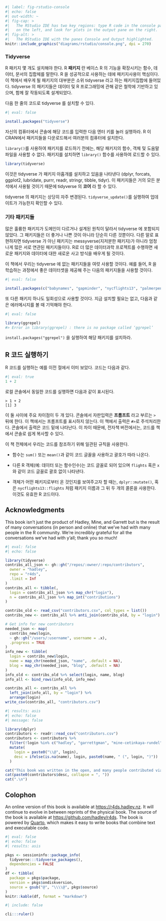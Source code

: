 ```r
#| label: fig-rstudio-console
#| echo: false
#| out-width: ~
#| fig-cap: >
#|   The RStudio IDE has two key regions: type R code in the console pane
#|   on the left, and look for plots in the output pane on the right.
#| fig-alt: >
#|   The RStudio IDE with the panes Console and Output highlighted.
knitr::include_graphics("diagrams/rstudio/console.png", dpi = 270)
```

### Tidyverse

R 패키지 몇 개도 설치해야 한다.
R **패키지** 란 베이스 R 의 기능을 확장시키는 함수, 데이터, 문서의 집합체를 말한다.
R 을 성공적으로 사용하는 데에 패키지사용이 핵심이다.
이 책에서 배우게 될 패키지의 대부분은 소위 tidyverse 라고 하는 패키지집합에 들어있다.
tidyverse 의 패키지들은 데이터 및 R 프로그래밍에 관해 같은 철학에 기반하고 있으며, 함께 잘 작동되도록 설계되었다.

다음 한 줄의 코드로 tidyverse 를 설치할 수 있다.

```r
#| eval: false

install.packages("tidyverse")
```

자신의 컴퓨터에서 콘솔에 해당 코드를 입력한 다음 엔터 키를 눌러 실행하라.
R 이 CRAN에서 패키지들을 다운로드해서 여러분의 컴퓨터에 설치한다.

`library()`를 사용하여 패키지를 로드하기 전에는, 해당 패키지의 함수, 객체 및 도움말 파일을 사용할 수 없다.
패키지를 설치하면 `library()` 함수를 사용하여 로드할 수 있다.

```r
library(tidyverse)
```

이것은 tidyverse 가 패키지 아홉개를 설치하고 있음을 나타낸다 (dplyr, forcats, ggplot2, lubridate, purrr, readr, stringr, tibble, tidyr).
이 패키지들은 거의 모든 분석에서 사용될 것이기 때문에 tidyverse 의 **코어** 라 할 수 있다.

tidyverse 의 패키지는 상당히 자주 변경된다.
`tidyverse_update()`를 실행하여 업데이트가 가능한지 확인할 수 있다.

### 기타 패키지들

많은 훌륭한 패키지가 도메인이 다르거나 설계된 원칙이 달라서 tidyverse 에 포함되지 않았다.
그 패키지들은 더 좋거나 나쁜 것이 아니라 단순히 다른 것뿐이다.
다른 말로 표현하자면 tidyverse 가 아닌 패키지는 messyverse(지저분한 패키지)가 아니라 엄청나게 많은 서로 연관된 패키지들이다.
R로 더 많은 데이터과학 프로젝트를 수행하면 새로운 패키지와 데이터에 대한 새로운 사고 방식을 배우게 될 것이다.

이 책에서 우리는 tidyverse 에 없는 패키지들을 여럿 사용할 것이다.
예를 들어, R 을 학습하는 과정에서 좋은 데이터셋을 제공해 주는 다음의 패키지들을 사용할 것이다.

```r
#| eval: false

install.packages(c("babynames", "gapminder", "nycflights13", "palmerpenguins"))
```

또 다른 패키지 하나도 일회성으로 사용할 것이다.
지금 설치할 필요는 없고, 다음과 같은 에러메시지를 볼 때 기억해야 한다.

```r
#| eval: false

library(ggrepel)
#> Error in library(ggrepel) : there is no package called ‘ggrepel’
```

`install.packages("ggrepel")` 을 실행하여 해당 패키지를 설치하라.

## R 코드 실행하기

R 코드를 실행하는 예를 이전 절에서 이미 보았다.
코드는 다음과 같다.

```r
#| eval: true
1 + 2
```

로컬 콘솔에서 동일한 코드를 실행하면 다음과 같이 표시된다.

```         
> 1 + 2
[1] 3
```

이 둘 사이에 주요 차이점이 두 개 있다.
콘솔에서 자판입력은 **프롬프트** 라고 부르는 `>` 뒤에 한다.
이 책에서는 프롬프트를 표시하지 않는다.
이 책에서 출력은 `#>`로 주석처리한다.
콘솔에서 출력은 코드 밑에 나타난다.
이 차이 때문에, 전자책 버전에서는, 코드를 책에서 콘솔로 쉽게 복사할 수 있다.

이 책 전체에서 우리는 코드를 참조하기 위해 일관된 규칙을 사용한다.

-   함수는 `sum()` 또는 `mean()`과 같이 코드 글꼴을 사용하고 괄호가 따라 나온다.

-   다른 R 객체(예: 데이터 또는 함수인수)는 코드 글꼴로 되어 있으며 `flights` 혹은 `x`와 같이 코드 글꼴로 괄호 없이 나타낸다.

-   객체가 어떤 패키지로부터 온 것인지를 보여주고자 할 때는, `dplyr::mutate()`, 혹은 `nycflights13::flights` 처럼 패키지 이름과 그 뒤 두 개의 콜론을 사용한다.
    이것도 유효한 R 코드이다.

## Acknowledgments

This book isn't just the product of Hadley, Mine, and Garrett but is the result of many conversations (in person and online) that we've had with many people in the R community.
We're incredibly grateful for all the conversations we've had with y'all; thank you so much!

```r
#| eval: false
#| echo: false

library(tidyverse)
contribs_all_json <- gh::gh("/repos/:owner/:repo/contributors",
  owner = "hadley",
  repo = "r4ds",
  .limit = Inf
)
contribs_all <- tibble(,
  login = contribs_all_json %>% map_chr("login"),
  n = contribs_all_json %>% map_int("contributions")
)

contribs_old <- read_csv("contributors.csv", col_types = list())
contribs_new <- contribs_all %>% anti_join(contribs_old, by = "login")

# Get info for new contributors
needed_json <- map(
  contribs_new$login, 
  ~ gh::gh("/users/:username", username = .x),
  .progress = TRUE
)
info_new <- tibble(
  login = contribs_new$login,
  name = map_chr(needed_json, "name", .default = NA),
  blog = map_chr(needed_json, "blog", .default = NA)
)
info_old <- contribs_old %>% select(login, name, blog)
info_all <- bind_rows(info_old, info_new)

contribs_all <- contribs_all %>% 
  left_join(info_all, by = "login") %>% 
  arrange(login)
write_csv(contribs_all, "contributors.csv")
```

```r
#| results: asis
#| echo: false
#| message: false

library(dplyr)
contributors <- readr::read_csv("contributors.csv")
contributors <- contributors %>% 
  filter(!login %in% c("hadley", "garrettgman", "mine-cetinkaya-rundel")) %>% 
  mutate(
    login = paste0("\\@", login),
    desc = ifelse(is.na(name), login, paste0(name, " (", login, ")"))
  )

cat("This book was written in the open, and many people contributed via pull requests. A special thanks to all ",nrow(contributors), " of you who contributed improvements via GitHub pull requests (in alphabetical order by username): ", sep = "")
cat(paste0(contributors$desc, collapse = ", "))
cat(".\n")
```

## Colophon

An online version of this book is available at <https://r4ds.hadley.nz>.
It will continue to evolve in between reprints of the physical book.
The source of the book is available at <https://github.com/hadley/r4ds>.
The book is powered by [Quarto](https://quarto.org), which makes it easy to write books that combine text and executable code.

```r
#| eval: false
#| echo: false
#| results: asis

pkgs <- sessioninfo::package_info(
  tidyverse:::tidyverse_packages(),
  dependencies = FALSE
)
df <- tibble(
  package = pkgs$package,
  version = pkgs$ondiskversion,
  source = gsub("@", "\\\\@", pkgs$source)
)
knitr::kable(df, format = "markdown")
```

```r
#| include: false

cli:::ruler()
```

